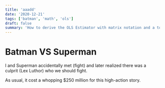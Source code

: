```yaml
---
title: 'aaadd'
date: '2020-12-21'
tags: ['batman', 'math', 'ols']
draft: false
summary: 'How to derive the OLS Estimator with matrix notation and a tour of math typesetting using markdown with the help of KaTeX.'
---
```


# Batman VS Superman

I and Superman accidentally met (fight) and later realized there was a culprit (Lex Luthor) who we should fight.

As usual, it cost a whopping $250 million for this high-action story.